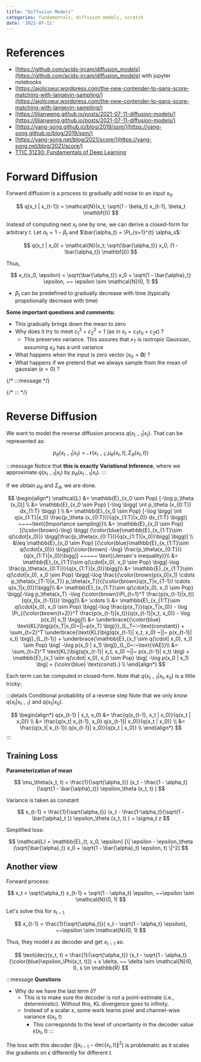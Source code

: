 ```yaml
---
title: "Diffusion Models"
categories: fundamentals, diffusion models, scratch
date: '2022-07-11'
---
```

# References
- [https://github.com/acids-ircam/diffusion_models](https://github.com/acids-ircam/diffusion_models) with jupyter notebooks 
- [https://ajolicoeur.wordpress.com/the-new-contender-to-gans-score-matching-with-langevin-sampling/](https://ajolicoeur.wordpress.com/the-new-contender-to-gans-score-matching-with-langevin-sampling/)
- [https://lilianweng.github.io/posts/2021-07-11-diffusion-models/](https://lilianweng.github.io/posts/2021-07-11-diffusion-models/)
- [https://yang-song.github.io/blog/2019/ssm/](https://yang-song.github.io/blog/2019/ssm/)
- [https://yang-song.net/blog/2021/score/](https://yang-song.net/blog/2021/score/)
- [TTIC 31230: Fundamentals of Deep Learning](https://mcallester.github.io/ttic-31230/)

# Forward Diffusion
Forward diffusion is a process to gradually add noise to an input $x_0$.

$$
q(x_t | x_{t-1}) = \mathcal{N}(x_t; \sqrt{1 - \beta_t} x_{t-1}, \beta_t \mathbf{I})
$$

Instead of computing next $x_t$ one by one, we can derive a closed-form for arbitrary $t$.
Let $\alpha_t = 1 - \beta_t$ and $\bar{\alpha_t} = \Pi_{s=1}^{t} \alpha_s$:

$$
q(x_t | x_0) = \mathcal{N}(x_t; \sqrt{\bar{\alpha_t}} x_0, (1 - \bar{\alpha_t}) \mathbf{I})
$$

Thus,

$$
x_t(x_0, \epsilon) = \sqrt{\bar{\alpha_t}} x_0 + \sqrt{1 - \bar{\alpha}_t} \epsilon, ~~ \epsilon \sim \mathcal{N}(0, 1)
$$

- $\beta_t$ can be predefined to gradually decrease with time (typically propotionally decrease with time)

**Some important questions and comments:**
- This gradually brings down the mean to zero
- Why does it try to meet $c_1^2 + c_2^2 = 1$ (as in $x_t = c_1 x_0 + c_2 \epsilon$) ?
  - This preserves variance. This assures that $x_T$ is isotropic Gaussian, assuming $x_0$ has a unit variance
- What happens when the input is zero vector ($x_0 = \mathbf{0}$) ?
- What happens if we pretend that we always sample from the mean of gaussian ($\epsilon = 0$) ?

{/* :::message */}

{/* ::: */}

# Reverse Diffusion
We want to model the *reverse* diffusion process $q(x_{t-1}|x_t)$. That can be represented as:

$$
p_\theta(x_{t-1}| x_t) = \mathcal{N}(x_{t-1}; \mu_\theta(x_t, t), \Sigma_\theta(x_t, t))
$$

:::message
Notice that **this is exactly Variational Inference**, where we approximate $q(x_{t-1}|x_t)$ by $p_\theta(x_{t-1}|x_t)$.
:::

If we obtain $\mu_\theta$ and $\Sigma_\theta$, we are done.

$$
\begin{align*}
\mathcal{L} &= \mathbb{E}_{x_0 \sim Pop} [-\log p_\theta (x_0)] \\
            &= \mathbb{E}_{x_0 \sim Pop} [-\log \bigg( \int p_\theta (x_{0:T}) dx_{1:T} \bigg) ] \\
            &= \mathbb{E}_{x_0 \sim Pop} [-\log \bigg( \int q(x_{1:T}|x_0) \frac{p_\theta (x_{0:T})}{q(x_{1:T}|x_0)} dx_{1:T} \bigg)] ~~~~\text{(Importance sampling)}\\
            &= \mathbb{E}_{x_0 \sim Pop} [{\color{brown}-\log} \bigg( {\color{blue}\mathbb{E}_{x_{1:T}\sim q(\cdot|x_0)}} \bigg[\frac{p_\theta(x_{0:T})}{q(x_{1:T}|x_0)}\bigg] \bigg)] \\
            &\leq \mathbb{E}_{x_0 \sim Pop} [{\color{blue}\mathbb{E}_{x_{1:T}\sim q(\cdot|x_0)}} \bigg[{\color{brown} -\log} \frac{p_\theta(x_{0:T})}{q(x_{1:T}|x_0)}\bigg]] ~~~~~ \text{(Jensen's inequality)}\\
            &= \mathbb{E}_{x_{1:T}\sim q(\cdot|x_0), x_0 \sim Pop} \bigg[-\log \frac{p_\theta(x_{0:T})}{q(x_{1:T}|x_0)}\bigg]\\
            &= \mathbb{E}_{x_{1:T}\sim q(\cdot|x_0), x_0 \sim Pop} \bigg[-\log \frac{{\color{brown}p(x_0|x_1) \cdots p_\theta(x_{T-1}|x_T)} p_\theta(x_T)}{{\color{brown}q(x_T|x_{T-1}) \cdots q(x_1|x_0)}}\bigg]\\
            &= \mathbb{E}_{x_{1:T}\sim q(\cdot|x_0), x_0 \sim Pop} \bigg[-\log p_\theta(x_T) -\log {\color{brown}\Pi_{t=1}^T \frac{p(x_{t-1}|x_t)}{q(x_t|x_{t-1})}} \bigg]\\
            &= \cdots \\
            &= \mathbb{E}_{x_{1:T}\sim q(\cdot|x_0), x_0 \sim Pop} \bigg[-\log \frac{p(x_T)}{q(x_T|x_0)} - \log \Pi_{{\color{brown}t=2}}^T \frac{p(x_{t-1}|x_t)}{q(x_{t-1}|x_t, x_0)} - \log p(x_0| x_1) \bigg]\\
            &= \underbrace{{\color{blue} \text{KL}\big(p(x_T|x_0)~||~p(x_T) \big)}}_{L_T~:~\text{constant}} + \sum_{t=2}^T \underbrace{\text{KL}\big(q(x_{t-1}| x_t, x_0) ~||~ p(x_{t-1}| x_t) \big)}_{L_{t-1}} + \underbrace{\mathbb{E}_{x_1 \sim q(\cdot| x_0), x_0 \sim Pop} \big[ -\log p(x_0 | x_1) \big]}_{L_0~:~\text{VAE}}\\
            &= \sum_{t=2}^T \text{KL}\big(q(x_{t-1}| x_t, x_0) ~||~ p(x_{t-1}| x_t) \big) + \mathbb{E}_{x_1 \sim q(\cdot| x_0), x_0 \sim Pop} \big[ -\log p(x_0 | x_1) \big] + {\color{blue} \text{const}.} \\
\end{align*}
$$

Each term can be computed in closed-form.
Note that $q(x_{t-1}|x_t, x_0)$ is a little tricky:

:::details Conditional probability of a reverse step
Note that we only know $q(x_t|x_{t-1})$ and $q(x_t|x_0)$.

$$
\begin{align*}
q(x_{t-1} | x_t, x_0) &= \frac{q(x_{t-1}, x_t | x_0)}{q(x_t | x_0)} \\
 &= \frac{q(x_t| x_{t-1}, x_0) q(x_{t-1}| x_0)}{q(x_t | x_0)} \\
 &= \frac{q(x_t| x_{t-1}) q(x_{t-1}| x_0)}{q(x_t | x_0)} \\
\end{align*}
$$
:::

## Training Loss

**Parameterization of mean**

$$
\mu_\theta(x_t, t) = \frac{1}{\sqrt{\alpha_t}} (x_t - \frac{1 - \alpha_t}{\sqrt{1 - \bar{\alpha}_t}} \epsilon_\theta (x_t, t) )
$$

Variance is taken as constant

$$
x_{t-1} = \frac{1}{\sqrt{\alpha_t}} (x_t - \frac{1-\alpha_t}{\sqrt{1 - \bar{\alpha}_t }} \epsilon_\theta (x_t, t) ) + \sigma_t z
$$

Simplified loss:

$$
\mathcal{L} = \mathbb{E}_{t, x_0, \epsilon} [\| \epsilon - \epsilon_\theta (\sqrt{\bar{\alpha}_t} x_0 + \sqrt{1 - \bar{\alpha}_t} \epsilon, t) \|^2]
$$

## Another view

Forward process:


$$
x_t = \sqrt{\alpha_t} x_{t-1} + \sqrt{1 - \alpha_t} \epsilon, ~~\epsilon \sim \mathcal{N}(0, 1)
$$

Let's solve this for $x_{t-1}$

$$
x_{t-1} = \frac{1}{\sqrt{\alpha_t}}( x_t - \sqrt{1 - \alpha_t} \epsilon), ~~\epsilon \sim \mathcal{N}(0, 1)
$$

Thus, they model $\epsilon$ as decoder and get $x_{t-1}$ as:

$$
\text{dec}(x_t, t) = \frac{1}{\sqrt{\alpha_t}} (x_t - \sqrt{1 - \alpha_t} {\color{blue}\epsilon_\Phi(x_t, t)}) + s \delta, ~~ \delta \sim \mathcal{N}(0, I), s \in \mathbb{R}
$$

:::message
**Questions**
- Why do we have the last term $\delta$?
  - This is to make sure the decoder is not a point-estimate (i.e., deterministic). Without this, KL divergence goes to infinity.
  - Instead of a scalar $s$, some work learns pixel and channel-wise variance $\tilde{s}(x_t, t)$
    - This corresponds to the level of uncertainty in the decoder value $\epsilon(x_t, t)$
:::

The loss with this decoder ($\|x_{t-1} - \text{dec}(x_t, t)\|^2$) is problematic as it scales the gradients on $\epsilon$ differently for different $t$.
